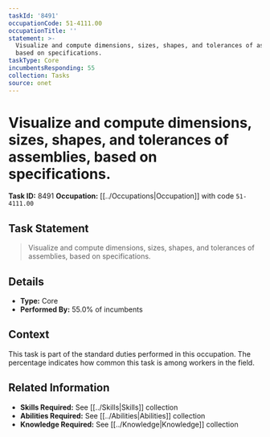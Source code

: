 ```yaml
---
taskId: '8491'
occupationCode: 51-4111.00
occupationTitle: ''
statement: >-
  Visualize and compute dimensions, sizes, shapes, and tolerances of assemblies,
  based on specifications.
taskType: Core
incumbentsResponding: 55
collection: Tasks
source: onet
---
```

# Visualize and compute dimensions, sizes, shapes, and tolerances of assemblies, based on specifications.

**Task ID:** 8491
**Occupation:** [[../Occupations|Occupation]] with code `51-4111.00`

## Task Statement

> Visualize and compute dimensions, sizes, shapes, and tolerances of assemblies, based on specifications.

## Details

- **Type:** Core
- **Performed By:** 55.0% of incumbents

## Context

This task is part of the standard duties performed in this occupation. The percentage indicates how common this task is among workers in the field.

## Related Information

- **Skills Required:** See [[../Skills|Skills]] collection
- **Abilities Required:** See [[../Abilities|Abilities]] collection
- **Knowledge Required:** See [[../Knowledge|Knowledge]] collection
